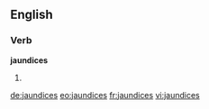 ==English==

===Verb===
'''jaundices'''

# {{third-person singular of|jaundice}}

[[de:jaundices]]
[[eo:jaundices]]
[[fr:jaundices]]
[[vi:jaundices]]